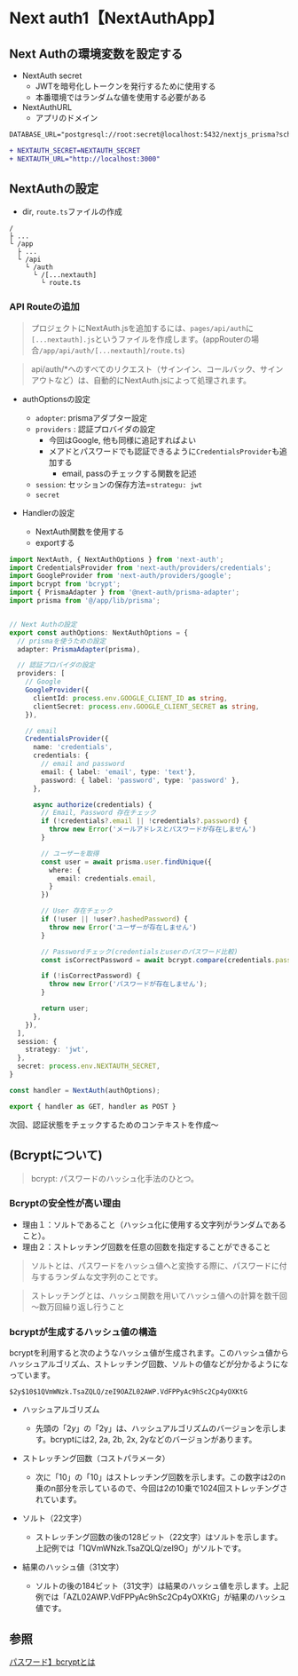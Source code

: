 # Next auth1【NextAuthApp】

## Next Authの環境変数を設定する
- NextAuth secret
  - JWTを暗号化しトークンを発行するために使用する
  - 本番環境ではランダムな値を使用する必要がある
- NextAuthURL
  - アプリのドメイン
```diff filename="/.env"
DATABASE_URL="postgresql://root:secret@localhost:5432/nextjs_prisma?schema=public"

+ NEXTAUTH_SECRET=NEXTAUTH_SECRET
+ NEXTAUTH_URL="http://localhost:3000"
```


## NextAuthの設定
- dir, `route.ts`ファイルの作成
```
/ 
├ ...
└ /app
  ├ ...
  └ /api
    └ /auth
      └ /[...nextauth]
        └ route.ts
```

### API Routeの追加
> プロジェクトにNextAuth.jsを追加するには、`pages/api/auth`に`[...nextauth].js`というファイルを作成します。(appRouterの場合`/app/api/auth/[...nextauth]/route.ts`)

> api/auth/*へのすべてのリクエスト（サインイン、コールバック、サインアウトなど）は、自動的にNextAuth.jsによって処理されます。

- authOptionsの設定 
  - `adopter`: prismaアダプター設定
  - `providers` : 認証プロバイダの設定
    - 今回はGoogle, 他も同様に追記すればよい
    - メアドとパスワードでも認証できるように`CredentialsProvider`も追加する
      - email, passのチェックする関数を記述
  - `session`: セッションの保存方法=`strategu: jwt`
  - `secret`

- Handlerの設定
  - NextAuth関数を使用する
  - exportする


```ts filename="/app/api/auth/[...nextauth]/route.ts"
import NextAuth, { NextAuthOptions } from 'next-auth';
import CredentialsProvider from 'next-auth/providers/credentials';
import GoogleProvider from 'next-auth/providers/google';
import bcrypt from 'bcrypt';
import { PrismaAdapter } from '@next-auth/prisma-adapter';
import prisma from '@/app/lib/prisma';


// Next Authの設定
export const authOptions: NextAuthOptions = {
  // prismaを使うための設定
  adapter: PrismaAdapter(prisma),

  // 認証プロバイダの設定
  providers: [
    // Google
    GoogleProvider({
      clientId: process.env.GOOGLE_CLIENT_ID as string,
      clientSecret: process.env.GOOGLE_CLIENT_SECRET as string,
    }),

    // email
    CredentialsProvider({
      name: 'credentials',
      credentials: {
        // email and password
        email: { label: 'email', type: 'text'},
        password: { label: 'password', type: 'password' },
      },

      async authorize(credentials) {
        // Email, Password 存在チェック
        if (!credentials?.email || !credentials?.password) {
          throw new Error('メールアドレスとパスワードが存在しません')
        }

        // ユーザーを取得
        const user = await prisma.user.findUnique({
          where: {
            email: credentials.email,
          }
        })

        // User 存在チェック
        if (!user || !user?.hashedPassword) {
          throw new Error('ユーザーが存在しません')
        }

        // Passwordチェック(credentialsとuserのパスワード比較)
        const isCorrectPassword = await bcrypt.compare(credentials.password, user.hashedPassword);

        if (!isCorrectPassword) {
          throw new Error('パスワードが存在しません');
        }

        return user;
      },
    }),
  ],
  session: {
    strategy: 'jwt',
  },
  secret: process.env.NEXTAUTH_SECRET,
}

const handler = NextAuth(authOptions);

export { handler as GET, handler as POST }
```

次回、認証状態をチェックするためのコンテキストを作成〜

## (Bcryptについて)

> bcrypt: パスワードのハッシュ化手法のひとつ。
### Bcryptの安全性が高い理由
- 理由１：ソルトであること（ハッシュ化に使用する文字列がランダムであること）。
- 理由２：ストレッチング回数を任意の回数を指定することができること

> ソルトとは、パスワードをハッシュ値へと変換する際に、パスワードに付与するランダムな文字列のことです。

> ストレッチングとは、ハッシュ関数を用いてハッシュ値への計算を数千回～数万回繰り返し行うこと

### bcryptが生成するハッシュ値の構造
bcryptを利用すると次のようなハッシュ値が生成されます。このハッシュ値からハッシュアルゴリズム、ストレッチング回数、ソルトの値などが分かるようになっています。

`$2y$10$1QVmWNzk.TsaZQLQ/zeI9OAZL02AWP.VdFPPyAc9hSc2Cp4yOXKtG`

- ハッシュアルゴリズム
  - 先頭の「$2y$」の「2y」は、ハッシュアルゴリズムのバージョンを示します。bcryptには2, 2a, 2b, 2x, 2yなどのバージョンがあります。

- ストレッチング回数（コストパラメータ）
  - 次に「$10$」の「10」はストレッチング回数を示します。この数字は2のn乗のn部分を示しているので、今回は2の10乗で1024回ストレッチングされています。

- ソルト（22文字）
  - ストレッチング回数の後の128ビット（22文字）はソルトを示します。上記例では「1QVmWNzk.TsaZQLQ/zeI9O」がソルトです。

- 結果のハッシュ値（31文字）
  - ソルトの後の184ビット（31文字）は結果のハッシュ値を示します。上記例では「AZL02AWP.VdFPPyAc9hSc2Cp4yOXKtG」が結果のハッシュ値です。

## 参照
[パスワード】bcryptとは](https://medium-company.com/bcrypt/)